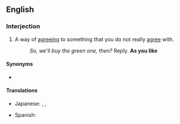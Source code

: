 ==English==

===Interjection===
{{en-interj}}

# A way of [[agreeing]] to something that you do not really [[agree]] with.
#: ''So, we'll buy the green one, then?'' Reply. '''As you like'''

====Synonyms====
* {{l|en|as you wish}}

====Translations====
{{trans-top|way of agreeing}}
* Japanese: {{t|ja|どうぞお好きな様に|tr=どうぞおすきなように, dōzo o-suki-na yōni|sc=Jpan}} {{qualifier|formally}}, {{t|ja|どうぞご勝手に|tr=どうぞごかってに, dōzo go-katte-ni|sc=Jpan}} {{qualifier|politely}}, {{t|ja|好きにすれば|tr=すきにすれば, suki-ni sureba|sc=Jpan}} {{qualifier|arrogantly}}
{{trans-mid}}
* Spanish: {{t|es|como quieras}}
{{trans-bottom}}